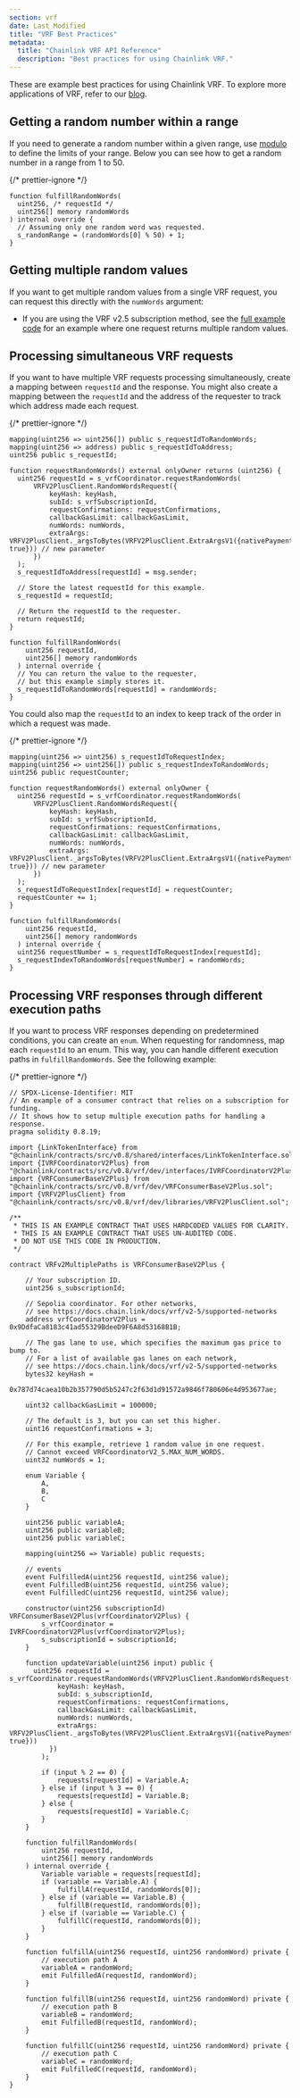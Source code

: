 ```yaml
---
section: vrf
date: Last Modified
title: "VRF Best Practices"
metadata:
  title: "Chainlink VRF API Reference"
  description: "Best practices for using Chainlink VRF."
---
```



<VrfCommon callout="security" />

These are example best practices for using Chainlink VRF. To explore more applications of VRF, refer to our [blog](https://blog.chain.link/).

## Getting a random number within a range

If you need to generate a random number within a given range, use [modulo](https://docs.soliditylang.org/en/v0.8.7/types.html#modulo) to define the limits of your range. Below you can see how to get a random number in a range from 1 to 50.

{/* prettier-ignore */}
```solidity
function fulfillRandomWords(
  uint256, /* requestId */
  uint256[] memory randomWords
) internal override {
  // Assuming only one random word was requested.
  s_randomRange = (randomWords[0] % 50) + 1;
}
```

## Getting multiple random values

If you want to get multiple random values from a single VRF request, you can request this directly with the `numWords` argument:

- If you are using the VRF v2.5 subscription method, see the [full example code](/vrf/v2-5/migration-from-v2#compare-example-code) for an example where one request returns multiple random values.

## Processing simultaneous VRF requests

If you want to have multiple VRF requests processing simultaneously, create a mapping between `requestId` and the response. You might also create a mapping between the `requestId` and the address of the requester to track which address made each request.

{/* prettier-ignore */}
```solidity
mapping(uint256 => uint256[]) public s_requestIdToRandomWords;
mapping(uint256 => address) public s_requestIdToAddress;
uint256 public s_requestId;

function requestRandomWords() external onlyOwner returns (uint256) {
  uint256 requestId = s_vrfCoordinator.requestRandomWords(
      VRFV2PlusClient.RandomWordsRequest({
          keyHash: keyHash,
          subId: s_vrfSubscriptionId,
          requestConfirmations: requestConfirmations,
          callbackGasLimit: callbackGasLimit,
          numWords: numWords,
          extraArgs: VRFV2PlusClient._argsToBytes(VRFV2PlusClient.ExtraArgsV1({nativePayment: true})) // new parameter
      })
  );
  s_requestIdToAddress[requestId] = msg.sender;

  // Store the latest requestId for this example.
  s_requestId = requestId;

  // Return the requestId to the requester.
  return requestId;
}

function fulfillRandomWords(
    uint256 requestId,
    uint256[] memory randomWords
  ) internal override {
  // You can return the value to the requester,
  // but this example simply stores it.
  s_requestIdToRandomWords[requestId] = randomWords;
}
```

You could also map the `requestId` to an index to keep track of the order in which a request was made.

{/* prettier-ignore */}
```solidity
mapping(uint256 => uint256) s_requestIdToRequestIndex;
mapping(uint256 => uint256[]) public s_requestIndexToRandomWords;
uint256 public requestCounter;

function requestRandomWords() external onlyOwner {
  uint256 requestId = s_vrfCoordinator.requestRandomWords(
      VRFV2PlusClient.RandomWordsRequest({
          keyHash: keyHash,
          subId: s_vrfSubscriptionId,
          requestConfirmations: requestConfirmations,
          callbackGasLimit: callbackGasLimit,
          numWords: numWords,
          extraArgs: VRFV2PlusClient._argsToBytes(VRFV2PlusClient.ExtraArgsV1({nativePayment: true})) // new parameter
      })
  );
  s_requestIdToRequestIndex[requestId] = requestCounter;
  requestCounter += 1;
}

function fulfillRandomWords(
    uint256 requestId,
    uint256[] memory randomWords
  ) internal override {
  uint256 requestNumber = s_requestIdToRequestIndex[requestId];
  s_requestIndexToRandomWords[requestNumber] = randomWords;
}
```

## Processing VRF responses through different execution paths

If you want to process VRF responses depending on predetermined conditions, you can create an `enum`. When requesting for randomness, map each `requestId` to an enum. This way, you can handle different execution paths in `fulfillRandomWords`. See the following example:

{/* prettier-ignore */}
```solidity
// SPDX-License-Identifier: MIT
// An example of a consumer contract that relies on a subscription for funding.
// It shows how to setup multiple execution paths for handling a response.
pragma solidity 0.8.19;

import {LinkTokenInterface} from "@chainlink/contracts/src/v0.8/shared/interfaces/LinkTokenInterface.sol";
import {IVRFCoordinatorV2Plus} from "@chainlink/contracts/src/v0.8/vrf/dev/interfaces/IVRFCoordinatorV2Plus.sol";
import {VRFConsumerBaseV2Plus} from "@chainlink/contracts/src/v0.8/vrf/dev/VRFConsumerBaseV2Plus.sol";
import {VRFV2PlusClient} from "@chainlink/contracts/src/v0.8/vrf/dev/libraries/VRFV2PlusClient.sol";

/**
 * THIS IS AN EXAMPLE CONTRACT THAT USES HARDCODED VALUES FOR CLARITY.
 * THIS IS AN EXAMPLE CONTRACT THAT USES UN-AUDITED CODE.
 * DO NOT USE THIS CODE IN PRODUCTION.
 */

contract VRFv2MultiplePaths is VRFConsumerBaseV2Plus {

    // Your subscription ID.
    uint256 s_subscriptionId;

    // Sepolia coordinator. For other networks,
    // see https://docs.chain.link/docs/vrf/v2-5/supported-networks
    address vrfCoordinatorV2Plus = 0x9DdfaCa8183c41ad55329BdeeD9F6A8d53168B1B;

    // The gas lane to use, which specifies the maximum gas price to bump to.
    // For a list of available gas lanes on each network,
    // see https://docs.chain.link/docs/vrf/v2-5/supported-networks
    bytes32 keyHash =
        0x787d74caea10b2b357790d5b5247c2f63d1d91572a9846f780606e4d953677ae;

    uint32 callbackGasLimit = 100000;

    // The default is 3, but you can set this higher.
    uint16 requestConfirmations = 3;

    // For this example, retrieve 1 random value in one request.
    // Cannot exceed VRFCoordinatorV2_5.MAX_NUM_WORDS.
    uint32 numWords = 1;

    enum Variable {
        A,
        B,
        C
    }

    uint256 public variableA;
    uint256 public variableB;
    uint256 public variableC;

    mapping(uint256 => Variable) public requests;

    // events
    event FulfilledA(uint256 requestId, uint256 value);
    event FulfilledB(uint256 requestId, uint256 value);
    event FulfilledC(uint256 requestId, uint256 value);

    constructor(uint256 subscriptionId) VRFConsumerBaseV2Plus(vrfCoordinatorV2Plus) {
        s_vrfCoordinator = IVRFCoordinatorV2Plus(vrfCoordinatorV2Plus);
        s_subscriptionId = subscriptionId;
    }

    function updateVariable(uint256 input) public {
      uint256 requestId = s_vrfCoordinator.requestRandomWords(VRFV2PlusClient.RandomWordsRequest({
            keyHash: keyHash,
            subId: s_subscriptionId,
            requestConfirmations: requestConfirmations,
            callbackGasLimit: callbackGasLimit,
            numWords: numWords,
            extraArgs: VRFV2PlusClient._argsToBytes(VRFV2PlusClient.ExtraArgsV1({nativePayment: true}))
          })
        );

        if (input % 2 == 0) {
            requests[requestId] = Variable.A;
        } else if (input % 3 == 0) {
            requests[requestId] = Variable.B;
        } else {
            requests[requestId] = Variable.C;
        }
    }

    function fulfillRandomWords(
        uint256 requestId,
        uint256[] memory randomWords
    ) internal override {
        Variable variable = requests[requestId];
        if (variable == Variable.A) {
            fulfillA(requestId, randomWords[0]);
        } else if (variable == Variable.B) {
            fulfillB(requestId, randomWords[0]);
        } else if (variable == Variable.C) {
            fulfillC(requestId, randomWords[0]);
        }
    }

    function fulfillA(uint256 requestId, uint256 randomWord) private {
        // execution path A
        variableA = randomWord;
        emit FulfilledA(requestId, randomWord);
    }

    function fulfillB(uint256 requestId, uint256 randomWord) private {
        // execution path B
        variableB = randomWord;
        emit FulfilledB(requestId, randomWord);
    }

    function fulfillC(uint256 requestId, uint256 randomWord) private {
        // execution path C
        variableC = randomWord;
        emit FulfilledC(requestId, randomWord);
    }
}
```
